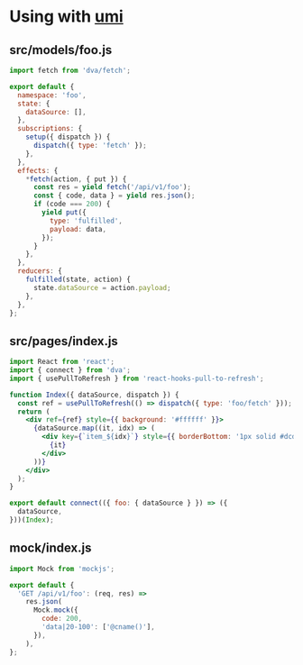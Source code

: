 
<Meta title="Integration|umi" />

# Using with [umi](https://umijs.org/zh/)

## src/models/foo.js

```javascript
import fetch from 'dva/fetch';

export default {
  namespace: 'foo',
  state: {
    dataSource: [],
  },
  subscriptions: {
    setup({ dispatch }) {
      dispatch({ type: 'fetch' });
    },
  },
  effects: {
    *fetch(action, { put }) {
      const res = yield fetch('/api/v1/foo');
      const { code, data } = yield res.json();
      if (code === 200) {
        yield put({
          type: 'fulfilled',
          payload: data,
        });
      }
    },
  },
  reducers: {
    fulfilled(state, action) {
      state.dataSource = action.payload;
    },
  },
};
```

## src/pages/index.js

```jsx
import React from 'react';
import { connect } from 'dva';
import { usePullToRefresh } from 'react-hooks-pull-to-refresh';

function Index({ dataSource, dispatch }) {
  const ref = usePullToRefresh(() => dispatch({ type: 'foo/fetch' }));
  return (
    <div ref={ref} style={{ background: '#ffffff' }}>
      {dataSource.map((it, idx) => (
        <div key={`item_${idx}`} style={{ borderBottom: '1px solid #dcdcdc', padding: 32 }}>
          {it}
        </div>
      ))}
    </div>
  );
}

export default connect(({ foo: { dataSource } }) => ({
  dataSource,
}))(Index);
```

## mock/index.js

```javascript
import Mock from 'mockjs';

export default {
  'GET /api/v1/foo': (req, res) =>
    res.json(
      Mock.mock({
        code: 200,
        'data|20-100': ['@cname()'],
      }),
    ),
};
```
